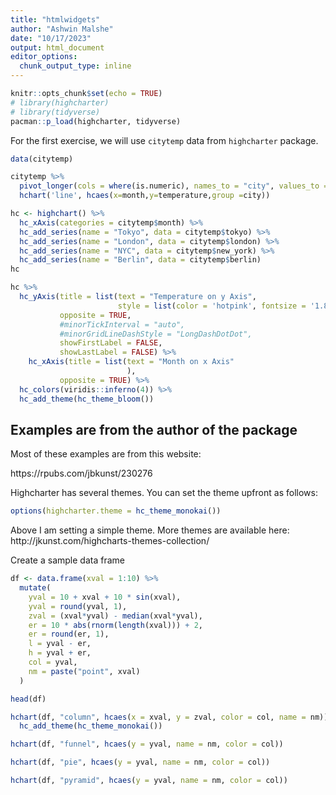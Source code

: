 ---
title: "htmlwidgets"
author: "Ashwin Malshe"
date: "10/17/2023"
output: html_document
editor_options:
  chunk_output_type: inline
---

```{r setup, include=FALSE}
knitr::opts_chunk$set(echo = TRUE)
# library(highcharter)
# library(tidyverse)
pacman::p_load(highcharter, tidyverse)

```

For the first exercise, we will use `citytemp` data from `highcharter` package.

```{r}
data(citytemp)
```

```{r}
citytemp %>% 
  pivot_longer(cols = where(is.numeric), names_to = "city", values_to = "temperature") %>% 
  hchart('line', hcaes(x=month,y=temperature,group =city))
```



```{r}
hc <- highchart() %>% 
  hc_xAxis(categories = citytemp$month) %>% 
  hc_add_series(name = "Tokyo", data = citytemp$tokyo) %>% 
  hc_add_series(name = "London", data = citytemp$london) %>% 
  hc_add_series(name = "NYC", data = citytemp$new_york) %>% 
  hc_add_series(name = "Berlin", data = citytemp$berlin)
hc

```




```{r}


hc %>% 
  hc_yAxis(title = list(text = "Temperature on y Axis",
                        style = list(color = 'hotpink', fontsize = '1.8em')),
           opposite = TRUE,
           #minorTickInterval = "auto",
           #minorGridLineDashStyle = "LongDashDotDot",
           showFirstLabel = FALSE,
           showLastLabel = FALSE) %>% 
    hc_xAxis(title = list(text = "Month on x Axis"
                          ),
           opposite = TRUE) %>% 
  hc_colors(viridis::inferno(4)) %>% 
  hc_add_theme(hc_theme_bloom()) 
```
## Examples are from the author of the package

Most of these examples are from this website:

https://rpubs.com/jbkunst/230276

Highcharter has several themes. You can set the theme upfront as follows:

```{r eval=FALSE}
options(highcharter.theme = hc_theme_monokai())
```

Above I am setting a simple theme. More themes are available here:
http://jkunst.com/highcharts-themes-collection/


Create a sample data frame

```{r}
df <- data.frame(xval = 1:10) %>% 
  mutate(
    yval = 10 + xval + 10 * sin(xval),
    yval = round(yval, 1),
    zval = (xval*yval) - median(xval*yval),
    er = 10 * abs(rnorm(length(xval))) + 2,
    er = round(er, 1),
    l = yval - er,
    h = yval + er,
    col = yval,
    nm = paste("point", xval)
  )

head(df)
```

```{r}

hchart(df, "column", hcaes(x = xval, y = zval, color = col, name = nm)) %>% 
  hc_add_theme(hc_theme_monokai())
```
```{r}
hchart(df, "funnel", hcaes(y = yval, name = nm, color = col))
```
```{r}
hchart(df, "pie", hcaes(y = yval, name = nm, color = col))
```
```{r}
hchart(df, "pyramid", hcaes(y = yval, name = nm, color = col))
```

